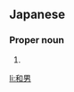 ==Japanese==
{{ja-kanjitab|かず|お}}

===Proper noun===
{{ja-pos|proper|かずお}}

# {{given name|male|lang=ja|sort=かずお}}

[[li:和男]]